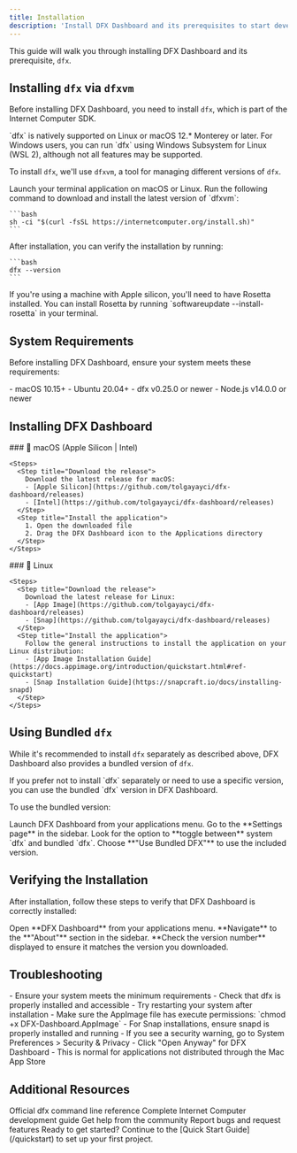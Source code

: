 ```yaml
---
title: Installation
description: 'Install DFX Dashboard and its prerequisites to start developing on the Internet Computer'
---
```


This guide will walk you through installing DFX Dashboard and its prerequisite, `dfx`.

## Installing `dfx` via `dfxvm`

Before installing DFX Dashboard, you need to install `dfx`, which is part of the Internet Computer SDK.

<Info>
`dfx` is natively supported on Linux or macOS 12.* Monterey or later. For Windows users, you can run `dfx` using Windows Subsystem for Linux (WSL 2), although not all features may be supported.
</Info>

To install `dfx`, we'll use `dfxvm`, a tool for managing different versions of `dfx`.

<Steps>
  <Step title="Open your terminal">
    Launch your terminal application on macOS or Linux.
  </Step>
  <Step title="Install dfxvm">
    Run the following command to download and install the latest version of `dfxvm`:
    
    ```bash
    sh -ci "$(curl -fsSL https://internetcomputer.org/install.sh)"
    ```
  </Step>
  <Step title="Verify installation">
    After installation, you can verify the installation by running:
    
    ```bash
    dfx --version
    ```
  </Step>
</Steps>

<Tip>
If you're using a machine with Apple silicon, you'll need to have Rosetta installed. You can install Rosetta by running `softwareupdate --install-rosetta` in your terminal.
</Tip>

## System Requirements

Before installing DFX Dashboard, ensure your system meets these requirements:

<CardGroup cols={2}>
  <Card title="Operating System" icon="desktop">
    - macOS 10.15+
    - Ubuntu 20.04+
  </Card>
  <Card title="Dependencies" icon="gear">
    - dfx v0.25.0 or newer
    - Node.js v14.0.0 or newer
  </Card>
</CardGroup>

## Installing DFX Dashboard

<Tabs>
  <Tab title="macOS">
    ### 🍎 macOS (Apple Silicon | Intel)

    <Steps>
      <Step title="Download the release">
        Download the latest release for macOS:
        - [Apple Silicon](https://github.com/tolgayayci/dfx-dashboard/releases)
        - [Intel](https://github.com/tolgayayci/dfx-dashboard/releases)
      </Step>
      <Step title="Install the application">
        1. Open the downloaded file
        2. Drag the DFX Dashboard icon to the Applications directory
      </Step>
    </Steps>
  </Tab>
  
  <Tab title="Linux">
    ### 🐧 Linux

    <Steps>
      <Step title="Download the release">
        Download the latest release for Linux:
        - [App Image](https://github.com/tolgayayci/dfx-dashboard/releases)
        - [Snap](https://github.com/tolgayayci/dfx-dashboard/releases)
      </Step>
      <Step title="Install the application">
        Follow the general instructions to install the application on your Linux distribution:
        - [App Image Installation Guide](https://docs.appimage.org/introduction/quickstart.html#ref-quickstart)
        - [Snap Installation Guide](https://snapcraft.io/docs/installing-snapd)
      </Step>
    </Steps>
  </Tab>
</Tabs>

## Using Bundled `dfx`

While it's recommended to install `dfx` separately as described above, DFX Dashboard also provides a bundled version of `dfx`.

<Tip>
If you prefer not to install `dfx` separately or need to use a specific version, you can use the bundled `dfx` version in DFX Dashboard.
</Tip>

To use the bundled version:

<Steps>
  <Step title="Open DFX Dashboard">
    Launch DFX Dashboard from your applications menu.
  </Step>
  <Step title="Navigate to Settings">
    Go to the **Settings page** in the sidebar.
  </Step>
  <Step title="Toggle dfx version">
    Look for the option to **toggle between** system `dfx` and bundled `dfx`.
  </Step>
  <Step title="Select bundled dfx">
    Choose **"Use Bundled DFX"** to use the included version.
  </Step>
</Steps>

## Verifying the Installation

After installation, follow these steps to verify that DFX Dashboard is correctly installed:

<Steps>
  <Step title="Launch the application">
    Open **DFX Dashboard** from your applications menu.
  </Step>
  <Step title="Check the About section">
    **Navigate** to the **"About"** section in the sidebar.
  </Step>
  <Step title="Verify version">
    **Check the version number** displayed to ensure it matches the version you downloaded.
  </Step>
</Steps>

## Troubleshooting

<AccordionGroup>
  <Accordion title="DFX Dashboard won't start">
    - Ensure your system meets the minimum requirements
    - Check that dfx is properly installed and accessible
    - Try restarting your system after installation
  </Accordion>
  
  <Accordion title="Permission denied on Linux">
    - Make sure the AppImage file has execute permissions: `chmod +x DFX-Dashboard.AppImage`
    - For Snap installations, ensure snapd is properly installed and running
  </Accordion>
  
  <Accordion title="macOS security warning">
    - If you see a security warning, go to System Preferences > Security & Privacy
    - Click "Open Anyway" for DFX Dashboard
    - This is normal for applications not distributed through the Mac App Store
  </Accordion>
</AccordionGroup>

## Additional Resources

<CardGroup cols={2}>
  <Card
    title="DFX Documentation"
    icon="book"
    href="https://internetcomputer.org/docs/current/references/cli-reference/dfx-parent"
  >
    Official dfx command line reference
  </Card>
  <Card
    title="IC Developer Docs"
    icon="code"
    href="https://internetcomputer.org/docs/current/developer-docs/"
  >
    Complete Internet Computer development guide
  </Card>
  <Card
    title="Community Forum"
    icon="users"
    href="https://forum.dfinity.org/"
  >
    Get help from the community
  </Card>
  <Card
    title="GitHub Issues"
    icon="github"
    href="https://github.com/tolgayayci/dfx-dashboard/issues"
  >
    Report bugs and request features
  </Card>
</CardGroup>

<Note>
Ready to get started? Continue to the [Quick Start Guide](/quickstart) to set up your first project.
</Note> 